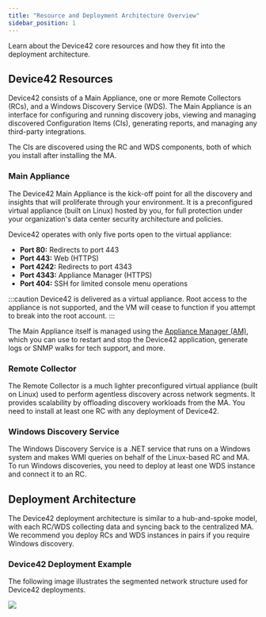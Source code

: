 ```yaml
---
title: "Resource and Deployment Architecture Overview"
sidebar_position: 1
---
```

Learn about the Device42 core resources and how they fit into the deployment architecture.

## Device42 Resources

Device42 consists of a  Main Appliance, one or more Remote Collectors (RCs), and a Windows Discovery Service (WDS). The Main Appliance is an interface for configuring and running discovery jobs, viewing and managing discovered Configuration Items (CIs), generating reports, and managing any third-party integrations.

The CIs are discovered using the RC and WDS components, both of which you install after installing the MA. 

### Main Appliance

The Device42 Main Appliance is the kick-off point for all the discovery and insights that will proliferate through your environment. It is a preconfigured virtual appliance (built on Linux) hosted by you, for full protection under your organization's data center security architecture and policies.

Device42 operates with only five ports open to the virtual appliance:

- **Port 80:** Redirects to port 443
- **Port 443:** Web (HTTPS)
- **Port 4242:** Redirects to port 4343
- **Port 4343:** Appliance Manager (HTTPS)
- **Port 404:** SSH for limited console menu operations

:::caution
Device42 is delivered as a virtual appliance. Root access to the appliance is not supported, and the VM will cease to function if you attempt to break into the root account.
:::

The Main Appliance itself is managed using the [Appliance Manager (AM)](/administration/appliance-manager/index.mdx), which you can use to restart and stop the Device42 application, generate logs or SNMP walks for tech support, and more.

### Remote Collector

The Remote Collector is a much lighter preconfigured virtual appliance (built on Linux) used to perform agentless discovery across network segments. It provides scalability by offloading discovery workloads from the MA. You need to install at least one RC with any deployment of Device42.

### Windows Discovery Service

The Windows Discovery Service is a .NET service that runs on a Windows system and makes WMI queries on behalf of the Linux-based RC and MA. To run Windows discoveries, you need to deploy at least one WDS instance and connect it to an RC.

## Deployment Architecture

The Device42 deployment architecture is similar to a hub-and-spoke model, with each RC/WDS collecting data and syncing back to the centralized MA. We recommend you deploy RCs and WDS instances in pairs if you require Windows discovery.

### Device42 Deployment Example

The following image illustrates the segmented network structure used for Device42 deployments.

![](/assets/images/deployment-architecture.png)
